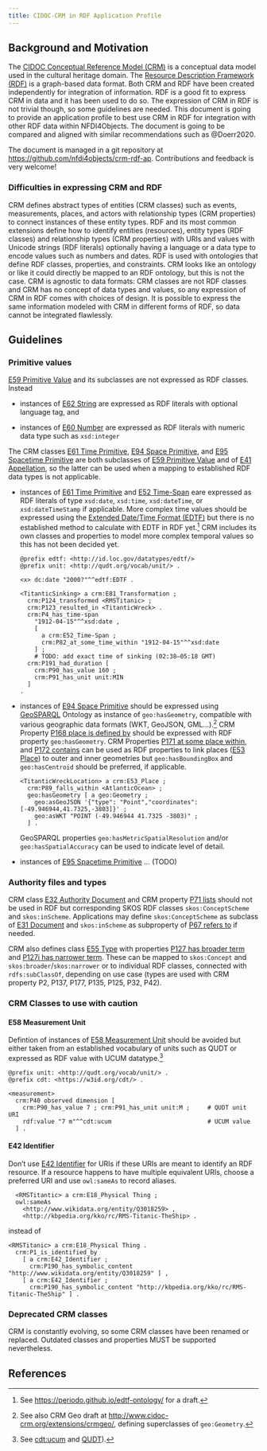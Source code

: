 ```yaml
---
title: CIDOC-CRM in RDF Application Profile
---
```


## Background and Motivation

The [CIDOC Conceptual Reference Model (CRM)](https://www.cidoc-crm.org/) is a conceptual data model used in the cultural heritage domain. The [Resource Description Framework (RDF)](https://www.w3.org/TR/rdf11-concepts/) is a graph-based data format. Both CRM and RDF have been created independently for integration of information. RDF is a good fit to express CRM in data and it has been used to do so. The expression of CRM in RDF is not trivial though, so some guidelines are needed. This document is going to provide an application profile to best use CRM in RDF for integration with other RDF data within NFDI4Objects. The document is going to be compared and aligned with similar recommendations such as @Doerr2020.

The document is managed in a git repository at <https://github.com/nfdi4objects/crm-rdf-ap>. Contributions and feedback is very welcome!

### Difficulties in expressing CRM and RDF

CRM defines abstract types of entities (CRM classes) such as events, measurements, places, and actors with relationship types (CRM properties) to connect instances of these entity types. RDF and its most common extensions define how to identify entities (resources), entity types (RDF classes) and relationship types (CRM properties) with URIs and values with Unicode strings (RDF literals) optionally having a language or a data type to encode values such as numbers and dates. RDF is used with ontologies that define RDF classes, properties, and constraints. CRM looks like an ontology or like it could directly be mapped to an RDF ontology, but this is not the case. CRM is agnostic to data formats: CRM classes are not RDF classes and CRM has no concept of data types and values, so any expression of CRM in RDF comes with choices of design. It is possible to express the same information modeled with CRM in different forms of RDF, so data cannot be integrated flawlessly.

## Guidelines

### Primitive values

[E59 Primitive Value] and its subclasses are not expressed as RDF classes. Instead

- instances of [E62 String](http://www.cidoc-crm.org/cidoc-crm/E62) are expressed as RDF literals with optional language tag, and

- instances of [E60 Number](http://www.cidoc-crm.org/cidoc-crm/E60) are expressed as RDF literals with numeric data type such as `xsd:integer`

The CRM classes [E61 Time Primitive], [E94 Space Primitive], and [E95 Spacetime Primitive] are both subclasses of [E59 Primitive Value] and of [E41 Appellation], so the latter can be used when a mapping to established RDF data types is not applicable.

- instances of [E61 Time Primitive] and [E52 Time-Span] eare expressed as RDF literals of type `xsd:date`, `xsd:time`, `xsd:dateTime`, or `xsd:dateTimeStamp` if applicable. More complex time values should be expressed using the [Extended Date/Time Format (EDTF)](https://www.loc.gov/standards/datetime/) but there is no established method to calculate with EDTF in RDF yet.^[See <https://periodo.github.io/edtf-ontology/> for a draft.] CRM includes its own classes and properties to model more complex temporal values so this has not been decided yet.

    ~~~ttl
    @prefix edtf: <http://id.loc.gov/datatypes/edtf/>
    @prefix unit: <http://qudt.org/vocab/unit/> .

    <x> dc:date "2000?"^^edtf:EDTF .

    <TitanticSinking> a crm:E81_Transformation ;
      crm:P124_transformed <RMSTitanic> ;
      crm:P123_resulted_in <TitanticWreck> .
      crm:P4_has_time-span 
        "1912-04-15"^^xsd:date ,
        [
          a crm:E52_Time-Span ;
          crm:P82_at_some_time_within "1912-04-15"^^xsd:date          
        ] ;
        # TODO: add exact time of sinking (02:38–05:18 GMT)
      crm:P191_had_duration [
       	crm:P90_has_value 160 ;
        crm:P91_has_unit unit:MIN
      ]
    .
    ~~~

- instances of [E94 Space Primitive] should be expressed using [GeoSPARQL] Ontology as instance of `geo:hasGeometry`, compatible with various geographic data formats (WKT, GeoJSON, GML...).^[See also CRM Geo draft at <http://www.cidoc-crm.org/extensions/crmgeo/>, defining superclasses of `geo:Geometry`.] CRM Property [P168 place is defined by] should be expressed with RDF property `geo:hasGeometry`. CRM Properties [P171 at some place within], and [P172 contains] can be used as RDF properties to link places ([E53 Place]) to outer and inner geometries but `geo:hasBoundingBox` and `geo:hasCentroid` should be preferred, if applicable.

    ~~~ttl
    <TitanticWreckLocation> a crm:E53_Place ;
      crm:P89_falls_within <AtlanticOcean> ;
      geo:hasGeometry [ a geo:Geometry ;
        geo:asGeoJSON '{"type": "Point","coordinates": [-49.946944,41.7325,-3803]}' ;
        geo:asWKT "POINT (-49.946944 41.7325 -3803)" ;
      ] .
    ~~~

  GeoSPARQL properties `geo:hasMetricSpatialResolution` and/or `geo:hasSpatialAccuracy` can be used to indicate level of detail. 

- instances of [E95 Spacetime Primitive] ... (TODO)

[GeoSPARQL]: https://www.ogc.org/de/publications/standard/geosparql/

[P171 at some place within]: http://www.cidoc-crm.org/cidoc-crm/P171
[P172 contains]: http://www.cidoc-crm.org/cidoc-crm/P172
[P168 place is defined by]: http://www.cidoc-crm.org/cidoc-crm/P168


[E52 Time-Span]: http://www.cidoc-crm.org/cidoc-crm/E52
[E53 Place]: http://www.cidoc-crm.org/cidoc-crm/E53
[E41 Appellation]: http://www.cidoc-crm.org/cidoc-crm/E41
[E59 Primitive Value]: http://www.cidoc-crm.org/cidoc-crm/E59
[E61 Time Primitive]: http://www.cidoc-crm.org/cidoc-crm/E61
[E94 Space Primitive]: http://www.cidoc-crm.org/cidoc-crm/E94
[E95 Spacetime Primitive]: http://www.cidoc-crm.org/cidoc-crm/E95

### Authority files and types

CRM class [E32 Authority Document] and CRM property [P71 lists] should not be used in RDF but corresponding SKOS RDF classes `skos:ConceptScheme` and `skos:inScheme`. Applications may define `skos:ConceptScheme` as subclass of [E31 Document] and `skos:inScheme` as subproperty of [P67 refers to] if needed.

CRM also defines class [E55 Type] with properties [P127 has broader term] and [P127i has narrower term]. These can be mapped to `skos:Concept` and `skos:broader`/`skos:narrower` or to individual RDF classes, connected with `rdfs:subClassOf`, depending on use case (types are used with CRM property P2, P137, P177, P135, P125, P32, P42).

[P127 has broader term]: http://www.cidoc-crm.org/cidoc-crm/P127
[P127i has narrower term]: http://www.cidoc-crm.org/cidoc-crm/P127i_has_narrower_term
[P71 lists]: http://www.cidoc-crm.org/cidoc-crm/P71
[P67 refers to]: http://www.cidoc-crm.org/cidoc-crm/P67
[E31 Document]: http://www.cidoc-crm.org/cidoc-crm/E31
[E32 Authority Document]: http://www.cidoc-crm.org/cidoc-crm/E32
[E55 Type]: http://www.cidoc-crm.org/cidoc-crm/E55
[E55 Identifier]: http://www.cidoc-crm.org/cidoc-crm/E42
[E58 Measurement Unit]: http://www.cidoc-crm.org/cidoc-crm/E58

### CRM Classes to use with caution

#### E58 Measurement Unit

Defintion of instances of [E58 Measurement Unit] should be avoided but either taken from an established vocabulary of units such as QUDT or expressed as RDF value with UCUM datatype.^[See [cdt:ucum](https://ci.mines-stetienne.fr/lindt/v4/custom_datatypes#ucum) and [QUDT](https://qudt.org/)).]

~~~ttl
@prefix unit: <http://qudt.org/vocab/unit/> .
@prefix cdt: <https://w3id.org/cdt/> .

<measurement>
  crm:P40 observed dimension [
    crm:P90_has_value 7 ; crm:P91_has_unit unit:M ;     # QUDT unit URI
    rdf:value "7 m"^^cdt:ucum                           # UCUM value
  ] .
~~~

#### E42 Identifier

Don't use [E42 Identifier] for URIs if these URIs are meant to identify an RDF resource.  If a resource happens to have multiple equivalent URIs, choose a preferred URI and use `owl:sameAs` to record aliases.

~~~ttl
  <RMSTitantic> a crm:E18_Physical Thing ;
  owl:sameAs
    <http://www.wikidata.org/entity/Q3018259> ,
    <http://kbpedia.org/kko/rc/RMS-Titanic-TheShip> .
~~~

instead of 

~~~ttl
<RMSTitanic> a crm:E18_Physical Thing .
  crm:P1_is_identified_by
    [ a crm:E42_Identifier ;
      crm:P190_has_symbolic_content "http://www.wikidata.org/entity/Q3018259" ] ,
    [ a crm:E42_Identifier ;
      crm:P190_has_symbolic_content "http://kbpedia.org/kko/rc/RMS-Titanic-TheShip" ] .
~~~

### Deprecated CRM classes

CRM is constantly evolving, so some CRM classes have been renamed or replaced. Outdated classes and properties MUST be supported nevertheless.

## References

::: {#refs}
:::
